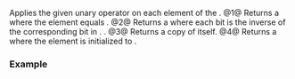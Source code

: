 {{cpp/experimental/simd/title|operator!,~,+,-}}
{{cpp/experimental/simd/simd/navbar}}
{{dcl begin}}
{{dcl|num=1|since=parallelism_ts_2|1=
mask_type operator!() const noexcept;
}}
{{dcl|num=2|since=parallelism_ts_2|1=
simd operator~() const noexcept;
}}
{{dcl|num=3|since=parallelism_ts_2|1=
simd operator+() const noexcept;
}}
{{dcl|num=4|since=parallelism_ts_2|1=
simd operator-() const noexcept;
}}
{{dcl end}}

Applies the given unary operator on each element of the {{ltt|cpp/experimental/simd/simd}}.
@1@ Returns a {{ltt|cpp/experimental/simd/simd_mask|simd_mask&lt;T, Abi&gt;}} where the {{math|i{{sup|th}}}} element equals {{c|!operator[](i)}} {{simd for all i}}.
@2@ Returns a {{tt|simd}} where each bit is the inverse of the corresponding bit in {{c|*this}}. {{cpp/enable_if|{{tt|T}} is an integral type}}.
@3@ Returns a copy of itself.
@4@ Returns a {{tt|simd}} where the {{math|i{{sup|th}}}} element is initialized to {{c|-operator[](i)}} {{simd for all i}}.

===Example===
{{example
|code=
#include &lt;cstddef&gt;
#include &lt;experimental/simd&gt;
#include &lt;iostream&gt;
#include &lt;string_view&gt;
namespace stdx = std::experimental;

void println(std::string_view op, const stdx::native_simd_mask&lt;int&gt; x)
{
    std::cout &lt;&lt; op &lt;&lt; ": ";
    for (std::size_t i = 0; i &lt; x.size(); ++i)
        std::cout &lt;&lt; std::boolalpha &lt;&lt; x[i] &lt;&lt; ' ';
    std::cout &lt;&lt; '\n';
}

void println(std::string_view op, const stdx::native_simd&lt;int&gt; x)
{
    std::cout &lt;&lt; op &lt;&lt; ": ";
    for (std::size_t i = 0; i &lt; x.size(); ++i)
        std::cout &lt;&lt; x[i] &lt;&lt; ' ';
    std::cout &lt;&lt; '\n';
}

int main()
{
    const stdx::native_simd&lt;int&gt; a([](int i) { return i; });

    println("  a", a);
    println(" !a", !a);
    println(" ~a", ~a);
    println("~~a", ~~a);
    println(" +a", +a);
    println(" -a", -a);
    println("+-a", +-a);
}
|p=true
|output=&lt;nowiki/&gt;
  a: 0 1 2 3 
 !a: true false false false 
 ~a: -1 -2 -3 -4 
~~a: 0 1 2 3 
 +a: 0 1 2 3 
 -a: 0 -1 -2 -3 
+-a: 0 -1 -2 -3
}}